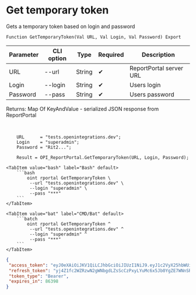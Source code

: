 ﻿---
sidebar_position: 1
description: Get temporary token and other functions to work with ReportPortal in the Open Integration Package, a free open-source integration library for 1C:Enterprise 8, OneScript and CLI
keywords: [1C, 1С, 1С:Enterprise, 1С:Enterprise 8.3, API, Integration, Services, Exchange, OneScript, CLI, ReportPortal]
---


# Get temporary token
 Gets a temporary token based on login and password



`Function GetTemporaryToken(Val URL, Val Login, Val Password) Export`

  | Parameter | CLI option | Type | Required | Description |
  |-|-|-|-|-|
  | URL | --url | String | &#x2714; | ReportPortal server URL |
  | Login | --login | String | &#x2714; | Users login |
  | Password | --pass | String | &#x2714; | Users password |

  
  Returns:  Map Of KeyAndValue - serialized JSON response from ReportPortal

<br/>



```bsl title="1C:Enterprise/OneScript code example"
    URL      = "tests.openintegrations.dev";
    Login    = "superadmin";
    Password = "Rit2...";

    Result = OPI_ReportPortal.GetTemporaryToken(URL, Login, Password);
```
 

 <Tabs>
  
    <TabItem value="bash" label="Bash" default>
        ```bash
            oint rportal GetTemporaryToken \
             --url "tests.openintegrations.dev" \
             --login "superadmin" \
             --pass "***"
        ```
    </TabItem>
  
    <TabItem value="bat" label="CMD/Bat" default>
        ```batch
            oint rportal GetTemporaryToken ^
             --url "tests.openintegrations.dev" ^
             --login "superadmin" ^
             --pass "***"
        ```
    </TabItem>
</Tabs>


```json title="Result"
{
 "access_token": "eyJ0eXAiOiJKV1QiLCJhbGciOiJIUzI1NiJ9.eyJ1c2VyX25hbWUiOiJzdXBlcmFkbWluIiwic2NvcGVzIjpbInVpIl0sImV4cCI6MTc2MDEzMjQxMSwiaWF0IjoxNzYwMDQ2MDExLCJqdGkiOiI4MTMyNDBlOC0wNjBjLTQ2MjMtYmE4MC0xZjFiYzg0ZWNjMTkiLCJhdXRob3JpdGllcyI6W3sicm9sZSI6IlJPTEVfQURNSU5JU1RSQVRPUiJ9XSwiY2xpZW50X2lkIjoidWkifQ.JiobNhhWh1kNKE-PeNehBwbo9yk1B7uWarC1Y4p7C4U",
 "refresh_token": "yj4Z1fc2WZRzwN2gWNbgdLZsScCzPxyLYuMc6x5Jb0YgZE7WNnSRcU6A9PiGHb7dQ4CgqL7M30xN_bwoMay_A8PFeB9VIWg7oJqSfBNAGyj96W1EY0O1KR9oOiVRIB-Z",
 "token_type": "Bearer",
 "expires_in": 86398
}
```
